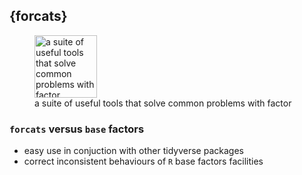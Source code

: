 ## {forcats}

![a suite of useful tools that solve common problems with factor](../Rmd_files/tidyverse/figs/hex-forcats.png){width="100px"}

### `forcats` versus `base` factors

- easy use in conjuction with other tidyverse packages
- correct inconsistent behaviours of `R` base factors facilities

